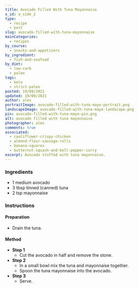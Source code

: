 ```yaml
---
title: Avocado Filled With Tuna Mayonnaise
x_id: a_side_2
type:
  - recipe
  - post
slug: avocado-filled-with-tuna-mayonnaise
mainCategories: 
  - recipes
by_course:
  - snacks-and-appetisers
by_ingredient:
  - fish-and-seafood
by_diet:
  - low-carb
  - paleo
tags: 
  - keto
  - strict-paleo
posted: 19/09/2021
updated: 19/09/2021
author: alex
portraitImage: avocado-filled-with-tuna-mayo-portrait.png
landscapeImage: avocado-filled-with-tuna-mayo-landscape.png
pin: avocado-filled-with-tuna-mayo-pin.png
alt: avocado filled with tuna mayonnaise
photographer: alex
comments: true
associated: 
  - cauliflower-crispy-chicken
  - almond-flour-sausage-rolls
  - banana-squares
  - butternut-squash-and-bell-pepper-curry
excerpt: Avocado stuffed with tuna mayonnaise.
---
```


<Ingredients>

### Ingredients
    
  - 1 medium avocado
  - 3 tbsp tinned (canned) tuna
  - 2 tsp mayonnaise

</Ingredients>

<Instructions>

### Instructions

#### Preparation

  - Drain the tuna.

#### Method

  - **Step 1**
    - Cut the avocado in half and remove the stone.
  - **Step 2**
    - In a small bowl mix the tuna and mayonnaise together.
    - Spoon the tuna mayonnaise into the avocado.
  - **Step 3**
    - Serve.

</Instructions>



